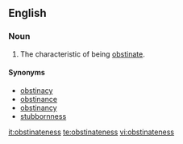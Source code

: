 ==English==
===Noun===
{{en-noun|-}}
# The characteristic of being [[obstinate]].

====Synonyms====
*[[obstinacy]]
*[[obstinance]]
*[[obstinancy]]
*[[stubbornness]]

[[it:obstinateness]]
[[te:obstinateness]]
[[vi:obstinateness]]